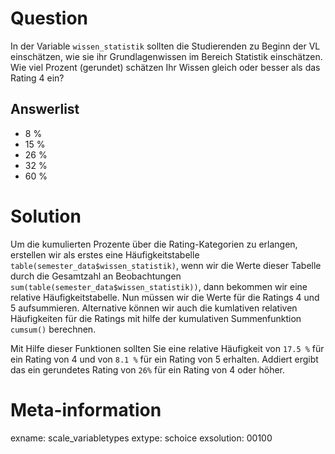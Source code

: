 Question
=======
In der Variable `wissen_statistik` sollten die Studierenden zu Beginn der VL einschätzen, wie sie ihr Grundlagenwissen im Bereich Statistik einschätzen. Wie viel Prozent (gerundet) schätzen Ihr Wissen gleich oder besser als das Rating 4 ein?

Answerlist
--------
* 8 %
* 15 %
* 26 %
* 32 %
* 60 %

Solution
========
Um die kumulierten Prozente über die Rating-Kategorien zu erlangen, erstellen wir als erstes eine Häufigkeitstabelle `table(semester_data$wissen_statistik)`, wenn wir die Werte dieser Tabelle durch die Gesamtzahl an Beobachtungen `sum(table(semester_data$wissen_statistik))`, dann bekommen wir eine relative Häufigkeitstabelle. Nun müssen wir die Werte für die Ratings 4 und 5 aufsummieren. Alternative können wir auch die kumlativen relativen Häufigkeiten für die Ratings mit hilfe der kumulativen Summenfunktion `cumsum()` berechnen.

Mit Hilfe dieser Funktionen sollten Sie eine relative Häufigkeit von `17.5 %` für ein Rating von 4 und von `8.1 %` für ein Rating von 5 erhalten. Addiert ergibt das ein gerundetes Rating von `26%` für ein Rating von 4 oder höher.

Meta-information
=========
exname: scale_variabletypes 
extype: schoice 
exsolution: 00100 
